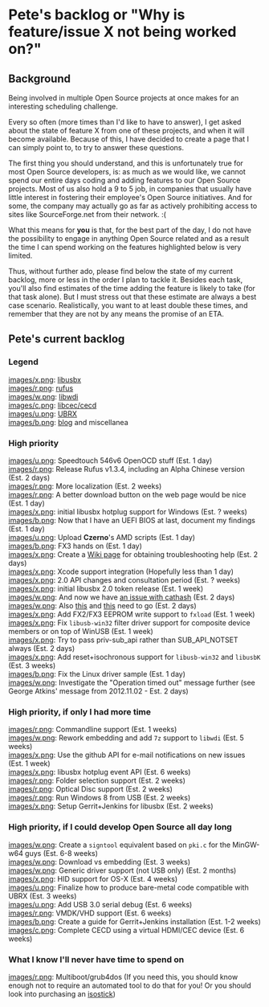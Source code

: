 = Pete's backlog or "Why is feature/issue X not being worked on?" =

== Background ==
Being involved in multiple Open Source projects at once makes for an interesting scheduling challenge.

Every so often (more times than I'd like to have to answer), I get asked about the state of feature X from one of these projects, and when it will become available. Because of this, I have decided to create a page that I can simply point to, to try to answer these questions.

The first thing you should understand, and this is unfortunately true for most Open Source developers, is: as much as we would like, we cannot spend our entire days coding and adding features to our Open Source projects. Most of us also hold a 9 to 5 job, in companies that usually have little interest in fostering their employee's Open Source initiatives. And for some, the company may actually go as far as actively prohibiting access to sites like SourceForge.net from their network. :(

What this means for '''you''' is that, for the best part of the day, I do not have the possibility to engage in anything Open Source related and as a result the time I can spend working on the features highlighted below is very limited.

Thus, without further ado, please find below the state of my current backlog, more or less in the order I plan to tackle it. Besides each task, you'll also find estimates of the time adding the feature is likely to take (for that task alone). But I must stress out that these estimate are always a best case scenario. Realistically, you want to at least double these times, and remember that they are not by any means the promise of an ETA.

== Pete's current backlog ==

=== Legend ===
[[images/x.png]]: [http://libusbx.org libusbx]<br/>
[[images/r.png]]: [http://rufus.akeo.ie rufus]<br/>
[[images/w.png]]: [http://libwdi.akeo.ie libwdi]<br/>
[[images/c.png]]: [http://cecd.akeo.ie libcec/cecd]<br/>
[[images/u.png]]: [http://ubrx.akeo.ie UBRX]<br/>
[[images/b.png]]: [http://pete.akeo.ie blog] and miscellanea<br/>

=== High priority ===
[[images/u.png]]: Speedtouch 546v6 OpenOCD stuff (Est. 1 day)<br/>
[[images/r.png]]: Release Rufus v1.3.4, including an Alpha Chinese version (Est. 2 days)<br/>
[[images/r.png]]: More localization (Est. 2 weeks)<br/>
[[images/r.png]]: A better download button on the web page would be nice (Est. 1 day)<br/>
[[images/x.png]]: initial libusbx hotplug support for Windows (Est. ? weeks)<br/>
[[images/b.png]]: Now that I have an UEFI BIOS at last, document my findings (Est. 1 day)<br/>
[[images/u.png]]: Upload '''Czerno''''s AMD scripts (Est. 1 day)<br/>
[[images/b.png]]: FX3 hands on (Est. 1 day)<br/>
[[images/x.png]]: Create a [https://github.com/libusbx/libusbx/wiki/Troubleshooting Wiki page] for obtaining troubleshooting help (Est. 2 days)<br/>
[[images/x.png]]: Xcode support integration (Hopefully less than 1 day)<br/>
[[images/x.png]]: 2.0 API changes and consultation period (Est. ? weeks)<br/>
[[images/x.png]]: initial libusbx 2.0 token release (Est. 1 week)<br/>
[[images/w.png]]: And now we have [https://github.com/pbatard/libwdi/issues/9 an issue with cathash] (Est. 2 days)<br/>
[[images/w.png]]: Also [https://github.com/pbatard/libwdi/issues/4 this] and [https://github.com/pbatard/libwdi/issues/6 this] need to go (Est. 2 days)<br/>
[[images/x.png]]: Add FX2/FX3 EEPROM write support to <code>fxload</code> (Est. 1 week)<br/>
[[images/x.png]]: Fix <code>libusb-win32</code> filter driver support for composite device members or on top of WinUSB (Est. 1 week)<br/>
[[images/x.png]]: Try to pass priv-sub_api rather than SUB_API_NOTSET always (Est. 2 days)<br/>
[[images/x.png]]: Add reset+isochronous support for <code>libusb-win32</code> and <code>libusbK</code> 
(Est. 3 weeks)<br/>
[[images/b.png]]: Fix the Linux driver sample (Est. 1 day)<br/>
[[images/w.png]]: Investigate the "Operation timed out" message further (see George Atkins' message from 2012.11.02 - Est. 2 days)

=== High priority, if only I had more time ===
[[images/r.png]]: Commandline support (Est. 1 weeks)<br/>
[[images/w.png]]: Rework embedding and add <code>7z</code> support to <code>libwdi</code> (Est. 5 weeks)<br/>
[[images/x.png]]: Use the github API for e-mail notifications on new issues (Est. 1 week)<br/>
[[images/x.png]]: libusbx hotplug event API (Est. 6 weeks)<br/>
[[images/r.png]]: Folder selection support (Est. 2 weeks)<br/>
[[images/r.png]]: Optical Disc support (Est. 2 weeks)<br/>
[[images/r.png]]: Run Windows 8 from USB (Est. 2 weeks)<br/>
[[images/x.png]]: Setup Gerrit+Jenkins for libusbx (Est. 2 weeks)<br/>

=== High priority, if I could develop Open Source all day long ===
[[images/w.png]]: Create a <code>signtool</code> equivalent based on <code>pki.c</code> for the MinGW-w64 guys (Est. 6-8 weeks)<br/>
[[images/w.png]]: Download vs embedding (Est. 3 weeks)<br/>
[[images/w.png]]: Generic driver support (not USB only) (Est. 2 months)<br/>
[[images/x.png]]: HID support for OS-X (Est. 4 weeks)<br/>
[[images/u.png]]: Finalize how to produce bare-metal code compatible with UBRX (Est. 3 weeks)<br/>
[[images/u.png]]: Add USB 3.0 serial debug (Est. 6 weeks)<br/>
[[images/r.png]]: VMDK/VHD support (Est. 6 weeks)<br/>
[[images/b.png]]: Create a guide for Gerrit+Jenkins installation (Est. 1-2 weeks)<br/>
[[images/c.png]]: Complete CECD using a virtual HDMI/CEC device (Est. 6 weeks)<br/>

=== What I know I'll never have time to spend on ===
[[images/r.png]]: Multiboot/grub4dos (If you need this, you should know enough not to require an automated tool to do that for you! Or you should look into purchasing an [http://isostick.com/ isostick])<br/>


